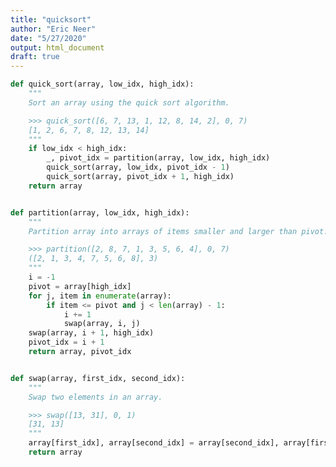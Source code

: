 ```yaml
---
title: "quicksort"
author: "Eric Neer"
date: "5/27/2020"
output: html_document
draft: true
---
```


```python
def quick_sort(array, low_idx, high_idx):
    """
    Sort an array using the quick sort algorithm.

    >>> quick_sort([6, 7, 13, 1, 12, 8, 14, 2], 0, 7)
    [1, 2, 6, 7, 8, 12, 13, 14]
    """
    if low_idx < high_idx:
        _, pivot_idx = partition(array, low_idx, high_idx)
        quick_sort(array, low_idx, pivot_idx - 1)
        quick_sort(array, pivot_idx + 1, high_idx)
    return array


def partition(array, low_idx, high_idx):
    """
    Partition array into arrays of items smaller and larger than pivot.

    >>> partition([2, 8, 7, 1, 3, 5, 6, 4], 0, 7)
    ([2, 1, 3, 4, 7, 5, 6, 8], 3)
    """
    i = -1
    pivot = array[high_idx]
    for j, item in enumerate(array):
        if item <= pivot and j < len(array) - 1:
            i += 1
            swap(array, i, j)
    swap(array, i + 1, high_idx)
    pivot_idx = i + 1
    return array, pivot_idx


def swap(array, first_idx, second_idx):
    """
    Swap two elements in an array.

    >>> swap([13, 31], 0, 1)
    [31, 13]
    """
    array[first_idx], array[second_idx] = array[second_idx], array[first_idx]
    return array
```

